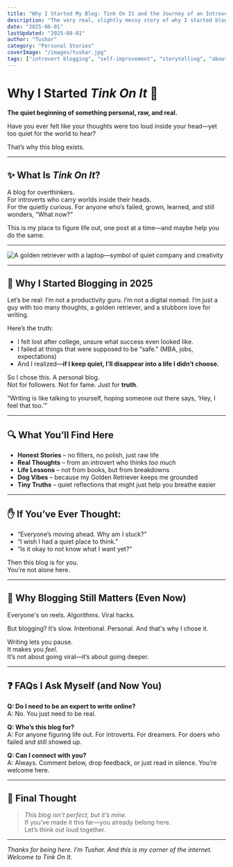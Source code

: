 ```yaml
---
title: "Why I Started My Blog: Tink On It and the Journey of an Introvert"
description: "The very real, slightly messy story of why I started blogging in 2025—and how sharing your story (even quietly) can still change lives."
date: "2025-06-01"
lastUpdated: "2025-08-01"
author: "Tushar"
category: "Personal Stories"
coverImage: "/images/tushar.jpg"
tags: ["introvert blogging", "self-improvement", "storytelling", "about me", "first blog"]
---
```




# Why I Started *Tink On It* 🧠  
**The quiet beginning of something personal, raw, and real.**

Have you ever felt like your thoughts were too loud inside your head—yet too quiet for the world to hear?

That’s why this blog exists.

---

## ✨ What Is *Tink On It*?

A blog for overthinkers.  
For introverts who carry worlds inside their heads.  
For the quietly curious. For anyone who’s failed, grown, learned, and still wonders, “What now?”

This is my place to figure life out, one post at a time—and maybe help you do the same.

---

<Image
  src="/images/dog-laptop.png"
  alt="A golden retriever with a laptop—symbol of quiet company and creativity"
  width={800}
  height={400}
  className="rounded-xl my-6 mx-auto shadow-lg"
/>

---

## 💭 Why I Started Blogging in 2025

Let’s be real: I’m not a productivity guru. I’m not a digital nomad. I’m just a guy with too many thoughts, a golden retriever, and a stubborn love for writing.

Here’s the truth:

- I felt lost after college, unsure what success even looked like.
- I failed at things that were supposed to be “safe.” (MBA, jobs, expectations)
- And I realized—**if I keep quiet, I’ll disappear into a life I didn’t choose.**

So I chose this. A personal blog.  
Not for followers. Not for fame. Just for **truth**.

<Quote>
  “Writing is like talking to yourself, hoping someone out there says, ‘Hey, I feel that too.’”
</Quote>

---

## 🔍 What You’ll Find Here

- **Honest Stories** – no filters, no polish, just raw life
- **Real Thoughts** – from an introvert who thinks *too much*
- **Life Lessons** – not from books, but from breakdowns
- **Dog Vibes** – because my Golden Retriever keeps me grounded
- **Tiny Truths** – quiet reflections that might just help you breathe easier

---

## ✋ If You’ve Ever Thought:

- “Everyone’s moving ahead. Why am I stuck?”
- “I wish I had a quiet place to think.”
- “Is it okay to not know what I want yet?”

Then this blog is for you.  
You’re not alone here.

---

## 🧠 Why Blogging Still Matters (Even Now)

Everyone's on reels. Algorithms. Viral hacks.

But blogging? It’s slow. Intentional. Personal. And that's why I chose it.

Writing lets you pause.  
It makes you *feel*.  
It’s not about going viral—it’s about going deeper.

---

## ❓ FAQs I Ask Myself (and Now You)

**Q: Do I need to be an expert to write online?**  
A: No. You just need to be real.

**Q: Who’s this blog for?**  
A: For anyone figuring life out. For introverts. For dreamers. For doers who failed and still showed up.

**Q: Can I connect with you?**  
A: Always. Comment below, drop feedback, or just read in silence. You’re welcome here.

---

## 🧡 Final Thought

> *This blog isn’t perfect, but it’s mine.*  
> If you’ve made it this far—you already belong here.  
> Let’s think out loud together.

---

*Thanks for being here. I’m Tushar. And this is my corner of the internet.*  
*Welcome to Tink On It.*

